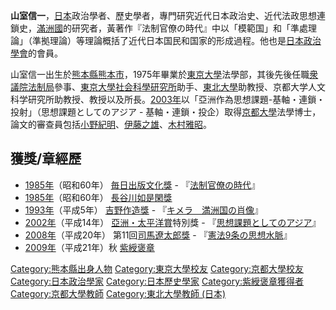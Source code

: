 {{unreferenced|time=2016-12-28T08:56:55+00:00}}
'''山室信一'''{{BD|1951年|8月23日||}}，[[日本|日本]]政治學者、歷史學者，專門研究近代日本政治史、近代法政思想連鎖史，[[滿洲國|滿洲國]]的研究者，黃著作『法制官僚の時代』中以「模範国」和「準處理論」（準拠理論）等理論概括了近代日本国民和国家的形成過程。他也是[[日本政治學會|日本政治學會]]的會員。

山室信一出生於[[熊本縣|熊本縣]][[熊本市|熊本市]]，1975年畢業於[[東京大學|東京大學]]法學部，其後先後任職[[衆議院法制局|衆議院法制局]]參事、[[東京大學社会科學研究所|東京大學社会科學研究所]]助手、[[東北大學_(日本)|東北大學]]助教授、京都大学人文科学研究所助教授、教授以及所長。[[2003年|2003年]]以「亞洲作為思想課題-基軸・連鎖・投射」（思想課題としてのアジア - 基軸・連鎖・投企）取得[[京都大學|京都大學]]法學博士，論文的審查員包括[[小野紀明|小野紀明]]、[[伊藤之雄|伊藤之雄]]、[[木村雅昭|木村雅昭]]。

== 獲獎/章經歷 ==
*[[1985年|1985年]]（昭和60年） [[毎日出版文化獎|毎日出版文化獎]] - 『[[#山室1984|法制官僚の時代]]』
*[[1985年|1985年]]（昭和60年） [[長谷川如是閑獎|長谷川如是閑獎]]
*[[1993年|1993年]]（平成5年） [[吉野作造獎|吉野作造獎]] - 『[[#山室1993|キメラ　満洲国の肖像]]』
*[[2002年|2002年]]（平成14年） [[亞洲・太平洋賞|亞洲・太平洋賞]]特別獎 - 『[[#山室2001|思想課題としてのアジア]]』
*[[2008年|2008年]]（平成20年） 第11回[[司馬遼太郎獎|司馬遼太郎獎]] - 『[[#山室2007|憲法9条の思想水脈]]』
*[[2009年|2009年]]（平成21年）秋 [[紫綬褒章|紫綬褒章]]

{{DEFAULTSORT:Yamamuro}}
[[Category:熊本縣出身人物|Category:熊本縣出身人物]]
[[Category:東京大學校友|Category:東京大學校友]]
[[Category:京都大學校友|Category:京都大學校友]]
[[Category:日本政治學家|Category:日本政治學家]]
[[Category:日本歷史學家|Category:日本歷史學家]]
[[Category:紫綬褒章獲得者|Category:紫綬褒章獲得者]]
[[Category:京都大學教師|Category:京都大學教師]]
[[Category:東北大學教師_(日本)|Category:東北大學教師 (日本)]]